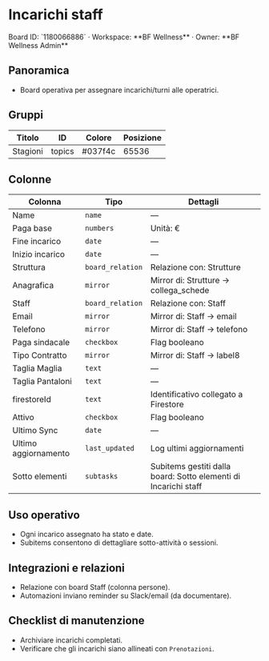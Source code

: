 # Incarichi staff

<Callout type="info">
Board ID: `1180066886` · Workspace: **BF Wellness** · Owner: **BF Wellness Admin**
</Callout>

## Panoramica

- Board operativa per assegnare incarichi/turni alle operatrici.

## Gruppi

| Titolo | ID | Colore | Posizione |
| --- | --- | --- | --- |
| Stagioni | topics | #037f4c | 65536 |

## Colonne

| Colonna | Tipo | Dettagli |
| --- | --- | --- |
| Name | `name` | — |
| Paga base | `numbers` | Unità: € |
| Fine incarico | `date` | — |
| Inizio incarico | `date` | — |
| Struttura | `board_relation` | Relazione con: Strutture |
| Anagrafica | `mirror` | Mirror di: Strutture → collega_schede |
| Staff | `board_relation` | Relazione con: Staff |
| Email | `mirror` | Mirror di: Staff → email |
| Telefono | `mirror` | Mirror di: Staff → telefono |
| Paga sindacale | `checkbox` | Flag booleano |
| Tipo Contratto | `mirror` | Mirror di: Staff → label8 |
| Taglia Maglia | `text` | — |
| Taglia Pantaloni | `text` | — |
| firestoreId | `text` | Identificativo collegato a Firestore |
| Attivo | `checkbox` | Flag booleano |
| Ultimo Sync | `date` | — |
| Ultimo aggiornamento | `last_updated` | Log ultimi aggiornamenti |
| Sotto elementi | `subtasks` | Subitems gestiti dalla board: Sotto elementi di Incarichi staff |

## Uso operativo

- Ogni incarico assegnato ha stato e date.
- Subitems consentono di dettagliare sotto-attività o sessioni.

## Integrazioni e relazioni

- Relazione con board Staff (colonna persone).
- Automazioni inviano reminder su Slack/email (da documentare).

## Checklist di manutenzione

- Archiviare incarichi completati.
- Verificare che gli incarichi siano allineati con `Prenotazioni`.
